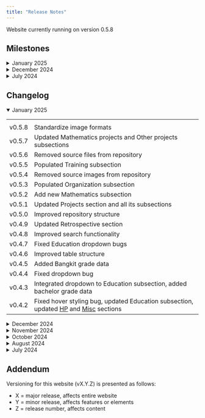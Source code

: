 ---
title: "Release Notes"
---

Website currently running on version 0.5.8

```{=html}
<h2>Milestones</h2>
<details>
  <summary>January 2025</summary>
  <table>
    <tr>
      <th></th>
      <th></th>
    </tr>
    <tr>
      <td>v0.5.0</td>
      <td>Restructure repository</td>
    </tr>
  </table>
</details>

<details>
  <summary>December 2024</summary>
  <table>
    <tr>
      <th></th>
      <th></th>
    </tr>
    <tr>
      <td>v0.4.0</td>
      <td>Renew versioning convention</td>
    </tr>
    <tr>
      <td>v0.3.0</td>
      <td>Launched search feature</td>
    </tr>
  </table>
</details>

<details>
  <summary>July 2024</summary>
  <table>
    <tr>
      <th></th>
      <th></th>
    </tr>
    <tr>
      <td>v0.2.0</td>
      <td>Revamped website with interactive content</td>
    </tr>
    <tr>
      <td>v0.1.1b</td>
      <td>Released finalized first version of static website with limited content</td>
    </tr>
  </table>
</details>

<h2>Changelog</h2>
<details open>
  <summary>January 2025</summary>
  <table>
    <tr>
      <th></th>
      <th></th>
    </tr>
    <tr>
      <td>v0.5.8</td>
      <td>Standardize image formats</td>
    </tr>
    <tr>
      <td>v0.5.7</td>
      <td>Updated Mathematics projects and Other projects subsections</td>
    </tr>
    <tr>
      <td>v0.5.6</td>
      <td>Removed source files from repository</td>
    </tr>
    <tr>
      <td>v0.5.5</td>
      <td>Populated Training subsection</td>
    </tr>
    <tr>
      <td>v0.5.4</td>
      <td>Removed source images from repository</td>
    </tr>
    <tr>
      <td>v0.5.3</td>
      <td>Populated Organization subsection</td>
    </tr>
    <tr>
      <td>v0.5.2</td>
      <td>Add new Mathematics subsection</td>
    </tr>
    <tr>
      <td>v0.5.1</td>
      <td>Updated Projects section and all its subsections</td>
    </tr>
    <tr>
      <td>v0.5.0</td>
      <td>Improved repository structure</td>
    </tr>
    <tr>
      <td>v0.4.9</td>
      <td>Updated Retrospective section</td>
    </tr>
    <tr>
      <td>v0.4.8</td>
      <td>Improved search functionality</td>
    </tr>
    <tr>
      <td>v0.4.7</td>
      <td>Fixed Education dropdown bugs</td>
    </tr>
    <tr>
      <td>v0.4.6</td>
      <td>Improved table structure</td>
    </tr>
    <tr>
      <td>v0.4.5</td>
      <td>Added Bangkit grade data</td>
    </tr>
    <tr>
      <td>v0.4.4</td>
      <td>Fixed dropdown bug</td>
    </tr>
    <tr>
      <td>v0.4.3</td>
      <td>Integrated dropdown to Education subsection, added bachelor grade data</td>
    </tr>
    <tr>
      <td>v0.4.2</td>
      <td>Fixed hover styling bug, updated Education subsection, updated <span title="Home Page"><u>HP</u></span> and <span title="Miscellaneous"><u>Misc</u></span> sections</td>
    </tr>
  </table>
</details>

<details>
  <summary>December 2024</summary>
  <table>
    <tr>
      <th></th>
      <th></th>
    </tr>
    <tr>
      <td>v0.4.1</td>
      <td>Fixed bachelor link bug</td>
    </tr>
    <tr>
      <td>v0.4.0</td>
      <td>Updated Python experience</td>
    </tr>
    <tr>
      <td>v0.3.1b</td>
      <td>Deployment hotfix: address missing resource</td>
    </tr>
    <tr>
      <td>v0.3.1</td>
      <td>Populated topic and stacks in Experience subsection. Fixed comments for featuring</td>
    </tr>
    <tr>
      <td>v0.3.0</td>
      <td>Integrated searching feature, added educator <span title="Curriculum Vitae"><u>CV</u></span></td>
    </tr>
  </table>
</details>

<details>
  <summary>November 2024</summary>
  <table>
    <tr>
      <th></th>
      <th></th>
    </tr>
    <tr>
      <td>v0.2.9</td>
      <td>Updated <span title="Curriculum Vitae"><u>CV</u></span>, updated Retrospective section</td>
    </tr>
  </table>
</details>

<details>
  <summary>October 2024</summary>
  <table>
    <tr>
      <th></th>
      <th></th>
    </tr>
    <tr>
      <td>v0.2.8</td>
      <td>Updated <span title="Home Page"><u>HP</u></span>, populated Experience subsection, fixed sorting bug, added <span title="Experimental"><u>exp</u></span> tags</td>
    </tr>
  </table>
</details>

<details>
  <summary>August 2024</summary>
  <table>
    <tr>
      <th></th>
      <th></th>
    </tr>
    <tr>
      <td>v0.2.7</td>
      <td>Links now open in new tab, populated Achievements subsection, added <span title="Experimental"><u>exp</u></span> BGM</td>
    </tr>
    <tr>
      <td>v0.2.6</td>
      <td>Added featured tab in multiple Retrospective subsections, added <span title="Experimental"><u>exp</u></span> sorting</td>
    </tr>
    <tr>
      <td>v0.2.5</td>
      <td>Added Achievement subsection, added comments on multiple files</td>
    </tr>
    <tr>
      <td>v0.2.4</td>
      <td>Populated Retrospective section, reorder CSS properties using concentric principles</td>
    </tr>
  </table>
</details>

<details>
  <summary>July 2024</summary>
  <table>
    <tr>
      <th></th>
      <th></th>
    </tr>
    <tr>
      <td>v0.2.3</td>
      <td>Reword multiple files, created Retrospective skeleton, added some highlighting</td>
    </tr>
    <tr>
      <td>v0.2.2</td>
      <td>Corrected typo in Education subsection</td>
    </tr>
    <tr>
      <td>v0.2.1b</td>
      <td>Deployment hotfix: rerender</td>
    </tr>
    <tr>
      <td>v0.2.1</td>
      <td>Added Experience subsection, populated Education subsection</td>
    </tr>
    <tr>
      <td>v0.2.0</td>
      <td>Changed website theme, centralized YAML options, added Education subsection</td>
    </tr>
    <tr>
      <td>v0.1.1b</td>
      <td>Deployment hotfix: rerender</td>
    </tr>
    <tr>
      <td>v0.1.1</td>
      <td>Corrected typo in MLAIDS subsection</td>
    </tr>
    <tr>
      <td>v0.1.0b</td>
      <td>Deployment hotfix: resolved multiple issues</td>
    </tr>
    <tr>
      <td>v0.1.0</td>
      <td>Initial release</td>
    </tr>
  </table>
</details>

<h2>Addendum</h2>
Versioning for this website (vX.Y.Z) is presented as follows:
<ul>
  <li>X = major release, affects entire website</li>
  <li>Y = minor release, affects features or elements</li>
  <li>Z = release number, affects content</li>
</ul>

<script>
  // Fetch all the details element
  const details = document.querySelectorAll("details");

  // Add the onclick listeners
  details.forEach((detail) => {
    detail.addEventListener("toggle", () => {
      if (detail.open) setTargetDetail(detail);
    });
  });

  // Close all the details that are not targetDetail
  function setTargetDetail(targetDetail) {
    details.forEach((detail) => {
      if (detail !== targetDetail) {
        detail.open = false;
      }
    });
  }
</script>
```